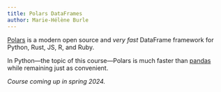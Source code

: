 ```yaml
---
title: Polars DataFrames
author: Marie-Hélène Burle
---
```


:::{.def}

[Polars](https://pola.rs/) is a modern open source and *very fast* DataFrame framework for Python, Rust, JS, R, and Ruby.

In Python—the topic of this course—Polars is much faster than [pandas](https://pandas.pydata.org/) while remaining just as convenient.

:::

*Course coming up in spring 2024.*
